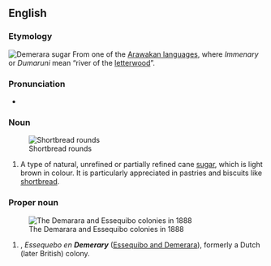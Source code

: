 {{also|demerara}}
==English==
{{wikipedia}}

===Etymology===
[[File:Demerara sugar-1.JPG|right|thumb|Demerara sugar]]
From one of the [[:w:Arawakan languages|Arawakan languages]], where ''Immenary'' or ''Dumaruni'' mean “river of the [[letterwood]]”.

===Pronunciation===
* {{a|UK}} {{IPA|en|/dɛməˈɹeəɹə/}}

===Noun===
{{en-noun|~}}
[[File:Shortbreadrounds.jpg|right|thumb|Shortbread rounds]]

# A type of natural, unrefined or partially refined cane [[sugar]], which is light brown in colour. It is particularly appreciated in pastries and biscuits like [[:w:Shortbread|shortbread]].

===Proper noun===
{{en-proper noun}}
[[File:Dutch colonies Guyana.png|right|thumb|The Demarara and Essequibo colonies in 1888]]

# {{place|en|region|c/Guyana|in|cont/South America}}, ''Essequebo en '''Demerary''''' ([[:w:Demerara|Essequibo and Demerara]]), formerly a Dutch (later British) colony.